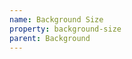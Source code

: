 ```yaml
---
name: Background Size
property: background-size
parent: Background
---
```



<Grid minWidth="200px">
  <InfoBox pattern="bg-auto">
    <Box
      className="h-32 rounded bg-auto"
      style={{
        backgroundImage:
          "url(https://images.unsplash.com/photo-1453872302360-eed3c5f8ff66?ixlib=rb-1.2.1&q=80&fm=jpg&crop=entropy&cs=tinysrgb&w=1080&fit=max&ixid=eyJhcHBfaWQiOjF9)",
      }}
    />
  </InfoBox>
  <InfoBox pattern="bg-cover">
    <Box
      className="h-32 rounded bg-cover"
      style={{
        backgroundImage:
          "url(https://images.unsplash.com/photo-1453872302360-eed3c5f8ff66?ixlib=rb-1.2.1&q=80&fm=jpg&crop=entropy&cs=tinysrgb&w=1080&fit=max&ixid=eyJhcHBfaWQiOjF9)",
      }}
    />
  </InfoBox>
  <InfoBox pattern="bg-contain">
    <Box
      className="h-32 rounded bg-contain"
      style={{
        backgroundImage:
          "url(https://images.unsplash.com/photo-1453872302360-eed3c5f8ff66?ixlib=rb-1.2.1&q=80&fm=jpg&crop=entropy&cs=tinysrgb&w=1080&fit=max&ixid=eyJhcHBfaWQiOjF9)",
      }}
    />
  </InfoBox>
</Grid>
